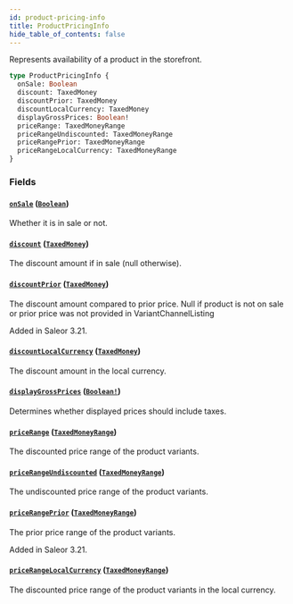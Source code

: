 ```yaml
---
id: product-pricing-info
title: ProductPricingInfo
hide_table_of_contents: false
---
```


Represents availability of a product in the storefront.

```graphql
type ProductPricingInfo {
  onSale: Boolean
  discount: TaxedMoney
  discountPrior: TaxedMoney
  discountLocalCurrency: TaxedMoney
  displayGrossPrices: Boolean!
  priceRange: TaxedMoneyRange
  priceRangeUndiscounted: TaxedMoneyRange
  priceRangePrior: TaxedMoneyRange
  priceRangeLocalCurrency: TaxedMoneyRange
}
```

### Fields

#### [`onSale`](#) ([`Boolean`](../../../developer/api-reference/scalars/boolean))

Whether it is in sale or not.

#### [`discount`](#) ([`TaxedMoney`](../../../developer/api-reference/objects/taxed-money))

The discount amount if in sale (null otherwise).

#### [`discountPrior`](#) ([`TaxedMoney`](../../../developer/api-reference/objects/taxed-money))

The discount amount compared to prior price. Null if product is not on sale or prior price was not provided in VariantChannelListing

Added in Saleor 3.21.

#### [`discountLocalCurrency`](#) ([`TaxedMoney`](../../../developer/api-reference/objects/taxed-money))

The discount amount in the local currency.

#### [`displayGrossPrices`](#) ([`Boolean!`](../../../developer/api-reference/scalars/boolean))

Determines whether displayed prices should include taxes.

#### [`priceRange`](#) ([`TaxedMoneyRange`](../../../developer/api-reference/objects/taxed-money-range))

The discounted price range of the product variants.

#### [`priceRangeUndiscounted`](#) ([`TaxedMoneyRange`](../../../developer/api-reference/objects/taxed-money-range))

The undiscounted price range of the product variants.

#### [`priceRangePrior`](#) ([`TaxedMoneyRange`](../../../developer/api-reference/objects/taxed-money-range))

The prior price range of the product variants.

Added in Saleor 3.21.

#### [`priceRangeLocalCurrency`](#) ([`TaxedMoneyRange`](../../../developer/api-reference/objects/taxed-money-range))

The discounted price range of the product variants in the local currency.
